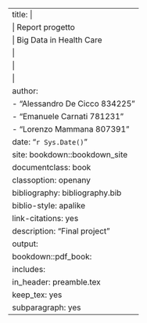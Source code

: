 ---
title: |
  | Report progetto
  | Big Data in Health Care
  |
  |
  |
author:
- "Alessandro De Cicco 834225"
- "Emanuele Carnati 781231"
- "Lorenzo Mammana 807391"
date: "`r Sys.Date()`"
site: bookdown::bookdown_site
documentclass: book
classoption: openany
bibliography: bibliography.bib
biblio-style: apalike
link-citations: yes
description: "Final project"
output: 
  bookdown::pdf_book:
    includes:
      in_header: preamble.tex
    keep_tex: yes
subparagraph: yes
---